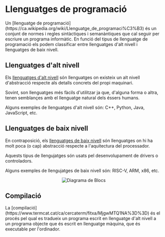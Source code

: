 
# Llenguatges de programació

<Callout emoji="">
  Un [llenguatge de programació](https://ca.wikipedia.org/wiki/Llenguatge_de_programaci%C3%B3) és un conjunt de normes i regles sintàctiques i semanàntiques que cal seguir per escriure un programa informàtic.
  En funció del tipus de llenguatge de programació els podem classificar entre llenguatges d'alt nivell i llenguatges de baix nivell.
</Callout>

## Llenguatges d'alt nivell

Els [llenguatges d'alt nivell](https://ca.wikipedia.org/wiki/Llenguatge_de_programaci%C3%B3_d%27alt_nivell) són llenguatges on existeix un alt nivell d'abstracció respecte als detalls concrets del propi maquinari. 

Sovint, son llenguatges més fàcils d'utilitzar ja que, d'alguna forma o altra, tenen semblançes amb el llenguatge natural dels éssers humans.

Alguns exemples de llenguatges d'alt nivell són: C++, Python, Java, JavaScript, etc.

## Llenguatges de baix nivell

En contraposició, els [llenguatges de baix nivell](https://ca.wikipedia.org/wiki/Llenguatge_de_programaci%C3%B3_de_baix_nivell) són llenguatges on hi ha molt poca (o cap) abstracció respecte a l'aquitectura del processador.

Aquests tipus de llengujatges són usats pel desenvolupament de drivers o controladors.

Alguns exemples de llengujatges de baix nivell són: RISC-V, ARM, x86, etc.

<div align="center">

  <Bleed>![Diagrama de Blocs](../../public/machine-code.png)</Bleed>
</div>



## Compilació

<Callout emoji="">
  La [compilació](https://www.termcat.cat/ca/cercaterm/fitxa/MjgwMTQ1NA%3D%3D) és el procés pel qual es tradueix un programa escrit en llenguatge d'alt nivell a un programa objecte que és escrit en llenguatge màquina, que és executable per l'ordinador.
</Callout>